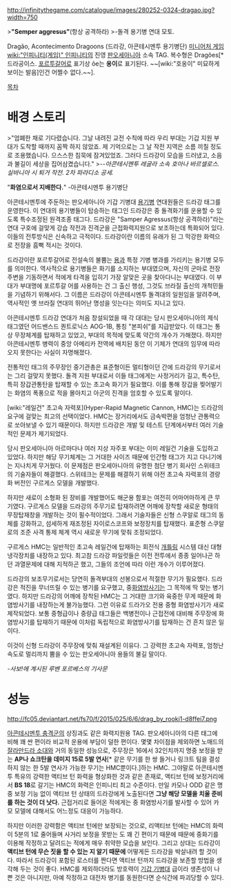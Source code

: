 http://infinitythegame.com/catalogue/images/280252-0324-dragao.jpg?width=750

>'''"Semper aggresus"'''(항상 공격하라)
>-돌격 용기병 연대 모토.

Dragão, Acontecimento Dragoons (드라강, 아콘테시멘투 용기병단) [[미니어처 게임]] [[wiki:"인피니티(게임)" 인피니티]]의 진영 [[판오세아니아]] 소속 TAG. 복수형은 Dragões[* 드라공이스. [[포르투갈어]]로 표기상 õe는 '''옹이'''로 표기된다. ~~[wiki:"호옹이" 미묘하게 보이는 발음]인건 어쩔수 없다.~~].

[[목차]]
= 배경 스토리 =

>"엄폐한 채로 기다렸습니다. 그날 내려진 교전 수칙에 따라 우리 부대는 기갑 지원 부대가 도착할 때까지 꼼짝 하지 않았죠. 제 기억으로는 그 날 작전 지역은 소름 끼칠 정도로 조용했습니다. 으스스한 침묵에 잠겨있었죠. 그러다 드라강이 모습을 드러냈고, 소음과 불길이 세상을 집어삼켰습니다."
>-''-아콘테시멘투 레굴라 소속 호아나 바르셀로스. 실바니아 시 퇴거 작전. 2차 파라디소 공세.''

"'''화염으로서 지배한다.'''"
-아콘테시멘투 용기병단

아콘테시멘투에 주둔하는 판오세아니아 기갑 기병대 [[용기병]] 연대원들은 드라강 태그를 운영한다. 이 연대의 용기병들이 탑승하는 태그인 드라강은 중 돌격화기를 운용할 수 있도록 특수조정된 원격조종 태그다. 드라강은 "Samper Agressus(항상 공격하라)"라는 연대 구호에 걸맞게 강습 작전과 진격군을 근접화력지원으로 보조하는데 특화되어 있다. 이들의 전투방식은 신속하고 극적이다. 드라강이란 이름의 유래가 된 그 막강한 화력으로 전장을 흠뻑 적시는 것이다.

드라강이란 포르투갈어로 전설속의 불뿜는 [[용]]과 특정 기병 병과를 가리키는 용기병 모두를 의미한다. 역사적으로 용기병들은 화기를 소지하는 부대였으며, 자신의 군마로 전장 주변을 기동하면서 적에게 타격을 입히기 가장 알맞은 곳을 찾아다니는 부대였다. 이 부대가 부대명에 포르투갈 어를 사용하는 건 그 출신 행성, 그것도 브라질 출신의 개척민들을 기념하기 위해서다. 그 이름은 드라강이 아콘테시멘투 돌격대의 일원임을 알려주며, 역사적인 옛 브라질 연대의 뛰어난 명성을 잇는다는 의미도 지니고 있다.

아콘테시멘투 드라강 연대가 처음 창설되었을 때 각 대대는 당시 판오세아니아의 제식 태그였던 어드밴스드 퀀트로닉스 AOG-1B, 통칭 "본피쉬"를 지급받았다. 이 태그는 통상 무장체계를 탑재하고 있었고, 부대의 목적에 맞도록 약간의 개수가 가해졌다. 하지만 아콘테시멘투 병력이 중앙 아메리카 전역에 배치된 동안 이 기체가 연대의 임무에 따라오지 못한다는 사실이 자명해졌다.

전통적인 태그의 주무장인 중기관총은 표준형이든 멀티형이던 간에 드라강의 무기로서는 그리 걸맞지 못했다. 돌격 지원 부대로서 이들 태그에게는 사정거리가 길고, 특수탄, 특히 장갑관통탄을 탑재할 수 있는 초고속 화기가 필요했다. 이를 통해 장갑을 찢어발기는 화염의 폭풍으로 적을 몰아치고 아군의 진격을 엄호할 수 있도록 말이다.

[wiki:"레일건" 초고속 자력포](Hyper-Rapid Magnetic Cannon, HMC)는 드라강의 요구에 걸맞는 최고의 선택이었다. HMC는 장거리에서도 금속박편을 엄청난 관통력으로 쏘아보낼 수 있기 때문이다. 하지만 드라강은 개발 및 테스트 단계에서부터 여러 기술적인 문제가 제기되었다.

당시 판오세아니아 아르마다나 여러 지상 자주포 부대는 이미 레일건 기술을 도입하고 있었다. 하지만 해당 무기체계는 그 거대한 사이즈 때문에 인간형 태그가 지고 다니기에는 지나치게 무거웠다. 이 문제점은 판오세아니아의 유명한 첨단 병기 회사인 스위테크의 기술자들이 해결했다. 스위테크는 문제를 해결하기 위해 야전 초고속 자력포의 경량화 버전인 구르게스 모델을 개발했다. 

하지만 새로이 소형화 된 장비를 개발했어도 해군용 함포는 여전히 어마어마하게 큰 무기였다. 구르게스 모델을 드라강의 주무기로 탑재하려면 어깨에 장착할 새로운 형태의 무장탑재창을 개발하는 것이 필수적이었다. 그래서 기술자들은 신형 스쿠알로 태그의 동체를 강화하고, 섬세하게 재조정된 자이로스코프와 보정장치를 탑재했다. 표준형 스쿠알로의 조준 사격 통제 체계 역시 새로운 무기에 맞춰 조정되었다.

구르게스 HMC는 일반적인 초고속 레일건에 탑재하는 회전식 [[개틀링]] 시스템 대신 대형 냉각장치를 내장하고 있다. 최고참 드라강 파일럿들은 이전 전투에서 종종 일어나곤 하던 과열문제에 대해 지적하곤 했고, 그들의 조언에 따라 이런 개수가 이루어졌다.

드라강의 보조무기로서는 당연히 돌격부대의 선봉으로서 적절한 무기가 필요했다. 드라강은 적진을 무너뜨릴 수 있는 병기를 요구했고, 중[[화염방사기]]는 그 목적에 딱 맞는 병기였다. 하지만 드라강의 어깨에 장착된 HMC는 그 거대한 크기와 육중한 무게 때문에 화염방사기를 내장하는게 불가능했다. 그런 이유로 드라가오 전용 중형 화염방사기가 새로 제작되었다. 보통 중형급이나 중량급 태그들은 백병전이나 근접전에 대비해 주무장에 화염방사기를 탑재하기 때문에 이처럼 독립적으로 화염방사기를 탑재하는 건 흔치 않은 일이다.

이것이 신형 드라강이 주무장에 맞춰 재설계된 이유다. 그 강력한 초고속 자력포, 엄청난 속도로 멀리까지 뿜을 수 있는 판오세아니아 용들의 불길 말이다.

''-사보!에 계시된 루벤 포르베스의 기사문''
= 성능 =
http://fc05.deviantart.net/fs70/f/2015/025/6/6/drag_by_rooki1-d8ffei7.png

[[아콘테시멘투 충격군]]의 상징과도 같은 화력지원용 TAG. 판오세아니아의 다른 태그에 비해 꽤 싼 편이라 비교적 운용에 부담이 덜한 편이다. 몇몇 차이점을 제외하면 노매드의 [[잘라만드라 소대]]와 거의 동일한 성능으로, 주무장은 16에서 32인치까지 명중 보정을 받는 '''AP나 쇼크탄을 데미지 15로 5발 연사'''[* 같은 무기를 한 쌍 들거나 링크트 팀을 결성하지 않는 한 5발 연사가 가능한 무기는 HMC뿐이다.]하는 HMC. 그야말로 아콘테시멘투 특유의 강력한 액티브 턴 화력을 형상화한 것과 같은 존재로, 액티브 턴에 보정거리에서 '''BS 18'''로 갈기는 HMC의 화력은 인피니티 최고 수준이다. 만일 카모나 ODD 같은 명중 보정 기능 없이 액티브 턴 상태의 드라강에게 노출된다면 '''그냥 해당 모델을 치울 준비를 하는 것이 더 낫다.''' 근접거리로 들어온 적에게는 중 화염방사기를 발사할 수 있어 카모 모델에 대해서도 어느정도 대응이 가능하다.

하지만 이러한 강력함은 액티브 턴에만 보장되는 것으로, 리액티브 턴에는 HMC의 화력이 5분의 1로 줄어들며 사거리 보정을 못받는 도 꽤 긴 편이기 때문에 때문에 중화기를 이용해 작정하고 달려드는 적에게 매우 취약한 모습을 보인다. 그리고 상대는 드라강이 '''액티브 턴에 무슨 짓을 할 수 있는 지 알기 때문에''' 어떻게든 드라강을 박살내려 할 것이다. 따라서 드라강이 포함된 로스터를 짠다면 액티브 턴까지 드라강을 보존할 방법을 생각해 두는 것이 좋다. HMC를 제외하더라도 방호력이 [[기갑 기병대]] 급이라 생존성이 나쁜 것은 아니지만, 아예 작정하고 대전차 병기를 동원한다면 순식간에 파괴당할 수 있다.
